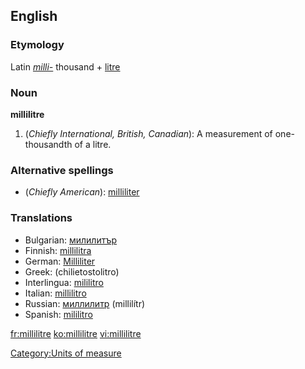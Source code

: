 ==English==

===Etymology===
Latin ''[[milli-]]'' thousand + [[litre]]

===Noun===
'''millilitre'''

# (''Chiefly International, British, Canadian''): A measurement of one-thousandth of a litre.

===Alternative spellings===
* (''Chiefly American''): [[milliliter]]

===Translations===
{{rfc-level|Translations at L3+}}
*Bulgarian: [[милилитър]] {{m}}
*Finnish: [[millilitra]]
*German: [[Milliliter]] {{m}}
*Greek: (chilietostolitro)
*Interlingua: [[mililitro]]
*Italian: [[millilitro]] {{m}}
*Russian: [[миллилитр]] (millilítr) {{m}}
*Spanish: [[mililitro]] {{m}}

[[Category:Units of measure]]

[[fr:millilitre]]
[[ko:millilitre]]
[[vi:millilitre]]